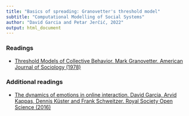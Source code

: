 ```yaml
---
title: "Basics of spreading: Granovetter's threshold model"
subtitle: "Computational Modelling of Social Systems"
author: "David Garcia and Petar Jerčić, 2022"
output: html_document
---
```


### Readings

- [Threshold Models of Collective Behavior. Mark Granovetter. American Journal of Sociology (1978)](https://www.jstor.org/stable/2778111)

### Additional readings

- [The dynamics of emotions in online interaction. David Garcia, Arvid Kappas, Dennis Küster and Frank Schweitzer. Royal Society Open Science (2016)](https://royalsocietypublishing.org/doi/10.1098/rsos.160059)

